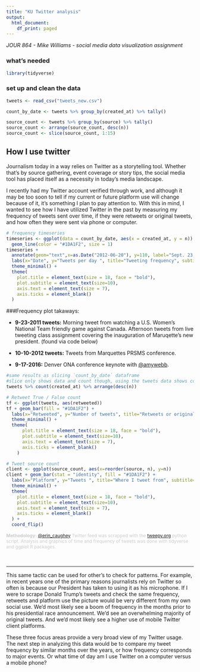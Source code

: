 ```yaml
---
title: "KU Twitter analysis"
output:
  html_document:
    df_print: paged
---
```


_JOUR 864 - Mike Williams - social media data visualization assignment_

### what's needed

```r
library(tidyverse)
```

### set up and clean the data

```r
tweets <- read_csv("tweets_new.csv")

count_by_date <- tweets %>% group_by(created_at) %>% tally()

source_count <- tweets %>% group_by(source) %>% tally() 
source_count <- arrange(source_count, desc(n))
source_count <- slice(source_count, 1:15)
```

## How I use twitter

Journalism today in a way relies on Twitter as a storytelling tool. Whether that's by source gathering, event coverage or story tips, the social media tool has placed itself as a necessity in today's media landscape. 

I recently had my Twitter account verified through work, and although it may be too soon to tell if my current or future platform use will change because of it, it’s something I plan to pay attention to. With this in mind, I wanted to see how I have utilized Twitter in the past by measuring my frequency of tweets sent over time, if they were retweets or original tweets, and how often they were sent via phone or computer. 

```r
# frequency timeseries
timeseries <- ggplot(data = count_by_date, aes(x = created_at, y = n)) + 
  geom_line(color = "#1DA1F2", size = 1)
timeseries +
  annotate(geom="text",x=as.Date("2012-06-20"), y=110, label="Sept. 23, 2011: 106 tweets about USWNT and MU presidential inaguration", colour = "tomato", size=3) +
  labs(x="Date", y="Tweets per day ", title="Tweeting frequency", subtitle="How often I've tweeted every day since joining Twitter.", caption="Source: Tweets of @erin_caughey as of April 21 at 2 p.m.") +
  theme_minimal() +
  theme(
    plot.title = element_text(size = 18, face = "bold"),
    plot.subtitle = element_text(size=10),
    axis.text = element_text(size = 7),
    axis.ticks = element_blank()
  )
```

###Frequency plot takaways:

+ **9-23-2011 tweets:** Morning tweet from watching a U.S. Women's National Team friendly game against Canada. Afternoon tweets from live tweeting class assignment covering the inauguration of Maruqette's new president. (found via code below)

+ **10-10-2012 tweets:** Tweets from Marquettes PRSMS conference. 

+ **9-17-2016:** Denver ONA conference keynote with [@amywebb](https://twitter.com/amywebb).

```r
#same results as slicing `count_by_date` dataframe
#slice only shows data and count though, using the tweets data shows content too
tweets %>% count(created_at) %>% arrange(desc(n))
```

```r
# Retweet True / False count
tf <- ggplot(tweets, aes(retweeted))
tf + geom_bar(fill = "#1DA1F2") +
  labs(x="Retweeted", y="Number of tweets", title="Retweets or original tweets?", subtitle="How many tweets of mine are retweeted from other accounts or original?", caption="Source: Tweets of @erin_caughey as of April 21 at 2 p.m.") +
  theme_minimal() +
  theme(
      plot.title = element_text(size = 18, face = "bold"),
      plot.subtitle = element_text(size=10),
      axis.text = element_text(size = 7),
      axis.ticks = element_blank()
    )
```

```r
# Tweet source count
client <- ggplot(source_count, aes(x=reorder(source, n), y=n))
client + geom_bar(stat = "identity", fill = "#1DA1F2") + 
  labs(x="Platform", y="Tweets ", title="Where I tweet from", subtitle="The top 15 platforms I've tweeted from since 2009.", caption="Source: Tweets of @erin_caughey as of April 21 at 2 p.m.") +
  theme_minimal() + 
  theme(
    plot.title = element_text(size = 18, face = "bold"),
    plot.subtitle = element_text(size=10),
    axis.text = element_text(size = 7),
    axis.ticks = element_blank()
  ) +
  coord_flip()
```

<div style="font-size: 12px; color: #ccc;"><strong>Methodology:</strong> [@erin_caughey](https://twitter.com/erin_caughey) Twitter feed was scrapped with the [tweepy.org](www.tweepy.org) python script. Analysis and graphics of time and frequency of tweets was done with tidyverse and ggplot R packages. </div>

<br>

-----

This same tactic can be used for other’s to check for patterns. For example, in recent years one of the primary reasons journalists rely on Twitter so often is because our President has taken to using it as his microphone. If I were to scrape Donald Trump’s tweets and check the same frequency, retweets and platform use the picture would be very different from my own social use. We’d most likely see a boom of frequency in the months prior to his presidential race announcement. We’d see an overwhelming majority of original tweets. And we’d most likely see a higher use of mobile Twitter client platforms.

These three focus areas provide a very broad view of my Twitter usage. The next step in analyzing this data would be to compare my tweet frequency by similar months over the years, or how frequency corresponds to major events. Or what time of day am I use Twitter on a computer versus a mobile phone? 
